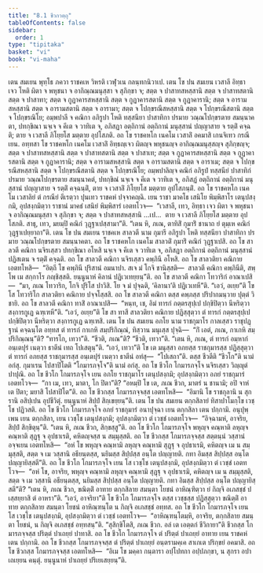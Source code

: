 ```yaml
---
title: "8.1 ชีวกวตฺถุ"
tableOfContents: false
sidebar:
  order: 1
type: "tipitaka"
basket: "vi"
book: "vi-maha"
---
```



<DynamicBreadcrumb />

<Division number="326" book="vi-maha">

<Paragraph number="1558" book="vi-maha">
เตน สมเยน พุทฺโธ ภควา ราชคเห วิหรติ เวฬุวเน กลนฺทกนิวาเป. เตน โข ปน สมเยน เวสาลี อิทฺธา เจว โหติ ผิตา จ พหุชนา จ อากิณฺณมนุสฺสา จ สุภิกฺขา จ; สตฺต จ ปาสาทสหสฺสานิ สตฺต จ ปาสาทสตานิ สตฺต จ ปาสาทา; สตฺต จ กูฏาคารสหสฺสานิ สตฺต จ กูฏาคารสตานิ สตฺต จ กูฏาคารานิ; สตฺต จ อารามสหสฺสานิ สตฺต จ อารามสตานิ สตฺต จ อารามา; สตฺต จ โปกฺขรณีสหสฺสานิ สตฺต จ โปกฺขรณีสตานิ สตฺต จ โปกฺขรณิโย; อมฺพปาลี จ คณิกา อภิรูปา โหติ ทสฺสนียา ปาสาทิกา ปรมาย วณฺณโปกฺขรตาย สมนฺนาคตา, ปทกฺขิณา นจฺเจ จ คีเต จ วาทิเต จ, อภิสฏา อตฺถิกานํ อตฺถิกานํ มนุสฺสานํ ปญฺญาสาย จ รตฺติํ คจฺฉติ; ตาย จ เวสาลี ภิโยฺยโส มตฺตาย อุปโสภติ. อถ โข ราชคหโก เนคโม เวสาลิํ อคมาสิ เกนจิเทว กรณีเยน. อทฺทสา โข ราชคหโก เนคโม เวสาลิํ อิทฺธญฺเจว ผิตญฺจ พหุชนญฺจ อากิณฺณมนุสฺสญฺจ สุภิกฺขญฺจ; สตฺต จ ปาสาทสหสฺสานิ สตฺต จ ปาสาทสตานิ สตฺต จ ปาสาเท; สตฺต จ กูฏาคารสหสฺสานิ สตฺต จ กูฏาคารสตานิ สตฺต จ กูฏาคารานิ; สตฺต จ อารามสหสฺสานิ สตฺต จ อารามสตานิ สตฺต จ อาราเม; สตฺต จ โปกฺขรณีสหสฺสานิ สตฺต จ โปกฺขรณีสตานิ สตฺต จ โปกฺขรณิโย; อมฺพปาลิญฺจ คณิกํ อภิรูปํ ทสฺสนียํ ปาสาทิกํ ปรมาย วณฺณโปกฺขรตาย สมนฺนาคตํ, ปทกฺขิณํ นจฺเจ จ คีเต จ วาทิเต จ, อภิสฏํ อตฺถิกานํ อตฺถิกานํ มนุสฺสานํ ปญฺญาสาย จ รตฺติํ คจฺฉนฺติํ, ตาย จ เวสาลิํ ภิโยฺยโส มตฺตาย อุปโสภนฺติํ.
</Paragraph>

</Division>
<Division number="327" book="vi-maha">

<Paragraph number="1559" book="vi-maha">
อถ โข ราชคหโก เนคโม เวสาลิยํ ตํ กรณียํ ตีเรตฺวา ปุนเทว ราชคหํ ปจฺจาคญฺฉิ. เยน ราชา มาคโธ เสนิโย พิมฺพิสาโร เตนุปสงฺกมิ, อุปสงฺกมิตฺวา ราชานํ มาคธํ เสนิยํ พิมฺพิสารํ เอตทโวจ—  “เวสาลี, เทว, อิทฺธา เจว ผิตา จ พหุชนา จ อากิณฺณมนุสฺสา จ สุภิกฺขา จ; สตฺต จ ปาสาทสหสฺสานิ …เป…  ตาย จ เวสาลี ภิโยฺยโส มตฺตาย อุปโสภติ. สาธุ, เทว, มยมฺปิ คณิกํ วุฏฺฐาเปสฺสามา”ติ. “เตน หิ, ภเณ, ตาทิสิํ กุมาริํ ชานาถ ยํ ตุมฺเห คณิกํ วุฏฺฐาเปยฺยาถา”ติ.
</Paragraph>

<Paragraph number="1560" book="vi-maha">
เตน โข ปน สมเยน ราชคเห สาลวตี นาม กุมารี อภิรูปา โหติ ทสฺสนียา ปาสาทิกา ปรมาย วณฺณโปกฺขรตาย สมนฺนาคตา. อถ โข ราชคหโก เนคโม สาลวติํ กุมาริํ คณิกํ วุฏฺฐาเปสิ. อถ โข สาลวตี คณิกา นจิรเสฺสว ปทกฺขิณา อโหสิ นจฺเจ จ คีเต จ วาทิเต จ, อภิสฏา อตฺถิกานํ อตฺถิกานํ มนุสฺสานํ ปฏิสเตน จ รตฺติํ คจฺฉติ. อถ โข สาลวตี คณิกา นจิรเสฺสว คพฺภินี อโหสิ. อถ โข สาลวติยา คณิกาย เอตทโหสิ—  “อิตฺถี โข คพฺภินี ปุริสานํ อมนาปา. สเจ มํ โกจิ ชานิสฺสติ—  สาลวตี คณิกา คพฺภินีติ, สพฺโพ เม สกฺกาโร ภญฺชิสฺสติ. ยนฺนูนาหํ คิลานํ ปฏิเวเทยฺยนฺ”ติ. อถ โข สาลวตี คณิกา โทวาริกํ อาณาเปสิ—  “มา, ภเณ โทวาริก, โกจิ ปุริโส ปาวิสิ. โย จ มํ ปุจฺฉติ, ‘คิลานา’ติ ปฏิเวเทหี”ติ. “เอวํ, อเยฺย”ติ โข โส โทวาริโก สาลวติยา คณิกาย ปจฺจโสฺสสิ. อถ โข สาลวตี คณิกา ตสฺส คพฺภสฺส ปริปากมนฺวาย ปุตฺตํ วิชายิ. อถ โข สาลวตี คณิกา ทาสิํ อาณาเปสิ—  “หนฺท, เช, อิมํ ทารกํ กตฺตรสุปฺเป ปกฺขิปิตฺวา นีหริตฺวา สงฺการกูเฏ ฉฑฺเฑหี”ติ. “เอวํ, อเยฺย”ติ โข สา ทาสี สาลวติยา คณิกาย ปฏิสฺสุตฺวา ตํ ทารกํ กตฺตรสุปฺเป ปกฺขิปิตฺวา นีหริตฺวา สงฺการกูเฏ ฉฑฺเฑสิ.
</Paragraph>

</Division>
<Division number="328" book="vi-maha">

<Paragraph number="1561" book="vi-maha">
เตน โข ปน สมเยน อภโย นาม ราชกุมาโร กาลเสฺสว ราชุปฏฺฐานํ คจฺฉนฺโต อทฺทส ตํ ทารกํ กาเกหิ สมฺปริกิณฺณํ, ทิสฺวาน มนุเสฺส ปุจฺฉิ—  “กิํ เอตํ, ภเณ, กาเกหิ สมฺปริกิณฺณนฺ”ติ? “ทารโก, เทวา”ติ. “ชีวติ, ภเณ”ติ? “ชีวติ, เทวา”ติ. “เตน หิ, ภเณ, ตํ ทารกํ อมฺหากํ อนฺเตปุรํ เนตฺวา ธาตีนํ เทถ โปเสตุนฺ”ติ. “เอวํ, เทวา”ติ โข เต มนุสฺสา อภยสฺส ราชกุมารสฺส ปฏิสฺสุตฺวา ตํ ทารกํ อภยสฺส ราชกุมารสฺส อนฺเตปุรํ เนตฺวา ธาตีนํ อทํสุ—  “โปเสถา”ติ. ตสฺส ชีวตีติ “ชีวโก”ติ นามํ อกํสุ. กุมาเรน โปสาปิโตติ “โกมารภจฺโจ”ติ นามํ อกํสุ. อถ โข ชีวโก โกมารภจฺโจ นจิรเสฺสว วิญฺญุตํ ปาปุณิ. อถ โข ชีวโก โกมารภจฺโจ เยน อภโย ราชกุมาโร เตนุปสงฺกมิ; อุปสงฺกมิตฺวา อภยํ ราชกุมารํ เอตทโวจ—  “กา เม, เทว, มาตา, โก ปิตา”ติ? “อหมฺปิ โข เต, ภเณ ชีวก, มาตรํ น ชานามิ; อปิ จาหํ เต ปิตา; มยาสิ โปสาปิโต”ติ. อถ โข ชีวกสฺส โกมารภจฺจสฺส เอตทโหสิ—  “อิมานิ โข ราชกุลานิ น สุกรานิ อสิปฺเปน อุปชีวิตุํ. ยนฺนูนาหํ สิปฺปํ สิกฺเขยฺยนฺ”ติ.
</Paragraph>

</Division>
<Division number="329" book="vi-maha">

<Paragraph number="1562" book="vi-maha">
เตน โข ปน สมเยน ตกฺกสิลายํ ทิสาปาโมกฺโข เวชฺโช ปฏิวสติ. อถ โข ชีวโก โกมารภจฺโจ อภยํ ราชกุมารํ อนาปุจฺฉา เยน ตกฺกสิลา เตน ปกฺกามิ. อนุปุพฺเพน เยน ตกฺกสิลา, เยน เวชฺโช เตนุปสงฺกมิ; อุปสงฺกมิตฺวา ตํ เวชฺชํ เอตทโวจ—  “อิจฺฉามหํ, อาจริย, สิปฺปํ สิกฺขิตุนฺ”ติ. “เตน หิ, ภเณ ชีวก, สิกฺขสฺสู”ติ. อถ โข ชีวโก โกมารภจฺโจ พหุญฺจ คณฺหาติ ลหุญฺจ คณฺหาติ สุฏฺฐุ จ อุปธาเรติ, คหิตญฺจสฺส น สมฺมุสฺสติ. อถ โข ชีวกสฺส โกมารภจฺจสฺส สตฺตนฺนํ วสฺสานํ อจฺจเยน เอตทโหสิ—  “อหํ โข พหุญฺจ คณฺหามิ ลหุญฺจ คณฺหามิ สุฏฺฐุ จ อุปธาเรมิ, คหิตญฺจ เม น สมฺมุสฺสติ, สตฺต จ เม วสฺสานิ อธียนฺตสฺส, นยิมสฺส สิปฺปสฺส อนฺโต ปญฺญายติ. กทา อิมสฺส สิปฺปสฺส อนฺโต ปญฺญายิสฺสตี”ติ.
</Paragraph>

<Paragraph number="1563" book="vi-maha">
อถ โข ชีวโก โกมารภจฺโจ เยน โส เวชฺโช เตนุปสงฺกมิ, อุปสงฺกมิตฺวา ตํ เวชฺชํ เอตทโวจ—  “อหํ โข, อาจริย, พหุญฺจ คณฺหามิ ลหุญฺจ คณฺหามิ สุฏฺฐุ จ อุปธาเรมิ, คหิตญฺจ เม น สมฺมุสฺสติ, สตฺต จ เม วสฺสานิ อธียนฺตสฺส, นยิมสฺส สิปฺปสฺส อนฺโต ปญฺญายติ. กทา อิมสฺส สิปฺปสฺส อนฺโต ปญฺญายิสฺสตี”ติ? “เตน หิ, ภเณ ชีวก, ขณิตฺติํ อาทาย ตกฺกสิลาย สมนฺตา โยชนํ อาหิณฺฑิตฺวา ยํ กิญฺจิ อเภสชฺชํ ปเสฺสยฺยาสิ ตํ อาหรา”ติ. “เอวํ, อาจริยา”ติ โข ชีวโก โกมารภจฺโจ ตสฺส เวชฺชสฺส ปฏิสฺสุตฺวา ขณิตฺติํ อาทาย ตกฺกสิลาย สมนฺตา โยชนํ อาหิณฺฑนฺโต น กิญฺจิ อเภสชฺชํ อทฺทส. อถ โข ชีวโก โกมารภจฺโจ เยน โส เวชฺโช เตนุปสงฺกมิ, อุปสงฺกมิตฺวา ตํ เวชฺชํ เอตทโวจ—  “อาหิณฺฑนฺโตมฺหิ, อาจริย, ตกฺกสิลาย สมนฺตา โยชนํ, น กิญฺจิ อเภสชฺชํ อทฺทสนฺ”ติ. “สุสิกฺขิโตสิ, ภเณ ชีวก. อลํ เต เอตฺตกํ ชีวิกายา”ติ ชีวกสฺส โกมารภจฺจสฺส ปริตฺตํ ปาเถยฺยํ ปาทาสิ. อถ โข ชีวโก โกมารภจฺโจ ตํ ปริตฺตํ ปาเถยฺยํ อาทาย เยน ราชคหํ เตน ปกฺกามิ. อถ โข ชีวกสฺส โกมารภจฺจสฺส ตํ ปริตฺตํ ปาเถยฺยํ อนฺตรามคฺเค สาเกเต ปริกฺขยํ อคมาสิ. อถ โข ชีวกสฺส โกมารภจฺจสฺส เอตทโหสิ—  “อิเม โข มคฺคา กนฺตารา อปฺโปทกา อปฺปภกฺขา, น สุกรา อปาเถเยฺยน คนฺตุํ. ยนฺนูนาหํ ปาเถยฺยํ ปริเยเสยฺยนฺ”ติ.
</Paragraph>
</Division>
